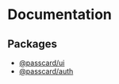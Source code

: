 # Documentation

## Packages

- [@passcard/ui](/docs/passcard-ui/ConnectWalletButton)
- [@passcard/auth](/docs/passcard-auth/PasscardMessage)
